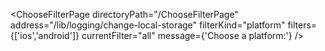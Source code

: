 


<ChooseFilterPage
    directoryPath="/ChooseFilterPage"
    address="/lib/logging/change-local-storage"
    filterKind="platform"
    filters={['ios','android']}
    currentFilter="all"
    message={'Choose a platform:'}
/>
